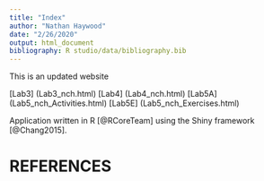 ```yaml
---
title: "Index"
author: "Nathan Haywood"
date: "2/26/2020"
output: html_document
bibliography: R studio/data/bibliography.bib
---
```


This is an updated website

[Lab3] (Lab3_nch.html)
[Lab4] (Lab4_nch.html)
[Lab5A] (Lab5_nch_Activities.html)
[Lab5E] (Lab5_nch_Exercises.html)

Application written in R [@RCoreTeam] using the Shiny framework [@Chang2015].

# REFERENCES